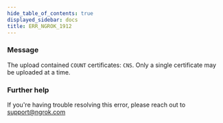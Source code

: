 ```yaml
---
hide_table_of_contents: true
displayed_sidebar: docs
title: ERR_NGROK_1912
---
```




### Message

The upload contained `COUNT` certificates: `CNS`. Only a single certificate may be uploaded at a time.

<ErrorDetails error="err_ngrok_1912" />

### Further help

If you're having trouble resolving this error, please reach out to [support@ngrok.com](mailto:support@ngrok.com?subject=Help%20with%20ERR_NGROK_1912)
